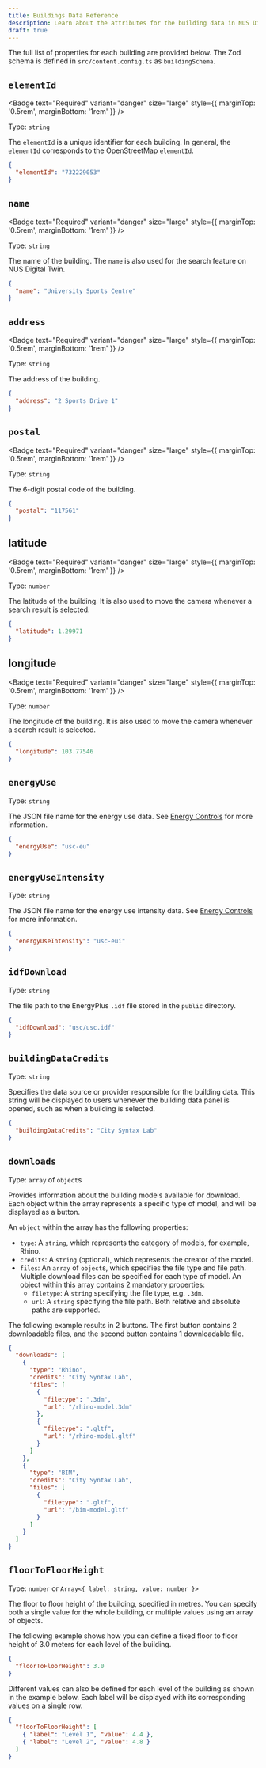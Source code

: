 ```yaml
---
title: Buildings Data Reference
description: Learn about the attributes for the building data in NUS Digital Twin
draft: true
---
```



The full list of properties for each building are provided below. The Zod schema is defined in `src/content.config.ts` as `buildingSchema`.

## `elementId`

<Badge text="Required" variant="danger" size="large" style={{ marginTop: '0.5rem', marginBottom: '1rem' }} />

Type: `string`

The `elementId` is a unique identifier for each building. In general, the `elementId` corresponds to the OpenStreetMap `elementId`.

```json title=Example frame="terminal"
{
  "elementId": "732229053"
}
```

## `name`

<Badge text="Required" variant="danger" size="large" style={{ marginTop: '0.5rem', marginBottom: '1rem' }} />

Type: `string`

The name of the building. The `name` is also used for the search feature on NUS Digital Twin.

```json title=Example frame="terminal"
{
  "name": "University Sports Centre"
}
```

## `address`

<Badge text="Required" variant="danger" size="large" style={{ marginTop: '0.5rem', marginBottom: '1rem' }} />

Type: `string`

The address of the building.

```json title=Example frame="terminal"
{
  "address": "2 Sports Drive 1"
}
```

## `postal`

<Badge text="Required" variant="danger" size="large" style={{ marginTop: '0.5rem', marginBottom: '1rem' }} />

Type: `string`

The 6-digit postal code of the building.

```json title=Example frame="terminal"
{
  "postal": "117561"
}
```

## latitude

<Badge text="Required" variant="danger" size="large" style={{ marginTop: '0.5rem', marginBottom: '1rem' }} />

Type: `number`

The latitude of the building. It is also used to move the camera whenever a search result is selected.

```json title=Example frame="terminal"
{
  "latitude": 1.29971
}
```

## longitude

<Badge text="Required" variant="danger" size="large" style={{ marginTop: '0.5rem', marginBottom: '1rem' }} />

Type: `number`

The longitude of the building. It is also used to move the camera whenever a search result is selected.

```json title=Example frame="terminal"
{
  "longitude": 103.77546
}
```

## `energyUse`

Type: `string`

The JSON file name for the energy use data. See [Energy Controls](/dev-guide/controls/energy) for more information.

```json title=Example frame="terminal"
{
  "energyUse": "usc-eu"
}
```

## `energyUseIntensity`

Type: `string`

The JSON file name for the energy use intensity data. See [Energy Controls](/dev-guide/controls/energy) for more information.

```json title=Example frame="terminal"
{
  "energyUseIntensity": "usc-eui"
}
```

## `idfDownload`

Type: `string`

The file path to the EnergyPlus `.idf` file stored in the `public` directory.

```json title=Example frame="terminal"
{
  "idfDownload": "usc/usc.idf"
}
```

## `buildingDataCredits`

Type: `string`

Specifies the data source or provider responsible for the building data. This string will be displayed to users whenever the building data panel is opened, such as when a building is selected.

```json title=Example frame="terminal"
{
  "buildingDataCredits": "City Syntax Lab"
}
```

## `downloads`

Type: `array` of `object`s

Provides information about the building models available for download. Each object within the array represents a specific type of model, and will be displayed as a button.

An `object` within the array has the following properties:

- `type`: A `string`, which represents the category of models, for example, Rhino.
- `credits`: A `string` (optional), which represents the creator of the model.
- `files`: An `array` of `object`s, which specifies the file type and file path. Multiple download files can be specified for each type of model. An object within this array contains 2 mandatory properties:
  - `filetype`: A `string` specifying the file type, e.g. `.3dm`.
  - `url`: A `string` specifying the file path. Both relative and absolute paths are supported.

The following example results in 2 buttons. The first button contains 2 downloadable files, and the second button contains 1 downloadable file.

```json title="Example" frame=terminal
{
  "downloads": [
    {
      "type": "Rhino",
      "credits": "City Syntax Lab",
      "files": [
        {
          "filetype": ".3dm",
          "url": "/rhino-model.3dm"
        },
        {
          "filetype": ".gltf",
          "url": "/rhino-model.gltf"
        }
      ]
    },
    {
      "type": "BIM",
      "credits": "City Syntax Lab",
      "files": [
        {
          "filetype": ".gltf",
          "url": "/bim-model.gltf"
        }
      ]
    }
  ]
}
```

## `floorToFloorHeight`

Type: `number` or `Array<{ label: string, value: number }>`

The floor to floor height of the building, specified in metres. You can specify both a single value for the whole building, or multiple values using an array of objects.

The following example shows how you can define a fixed floor to floor height of 3.0 meters for each level of the building.

```json title="Single Value Example" frame=terminal
{
  "floorToFloorHeight": 3.0
}
```

Different values can also be defined for each level of the building as shown in the example below. Each label will be displayed with its corresponding values on a single row.

```json title="Multiple Values Example" frame=terminal
{
  "floorToFloorHeight": [
    { "label": "Level 1", "value": 4.4 },
    { "label": "Level 2", "value": 4.8 }
  ]
}
```
